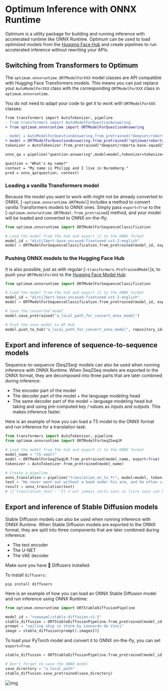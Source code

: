 # Optimum Inference with ONNX Runtime

Optimum is a utility package for building and running inference with accelerated runtime like ONNX Runtime.
Optimum can be used to load optimized models from the [Hugging Face Hub](hf.co/models) and create pipelines
to run accelerated inference without rewriting your APIs.

## Switching from Transformers to Optimum

The `optimum.onnxruntime.ORTModelForXXX` model classes are API compatible with Hugging Face Transformers models. This
means you can just replace your `AutoModelForXXX` class with the corresponding `ORTModelForXXX` class in `optimum.onnxruntime`.

You do not need to adapt your code to get it to work with `ORTModelForXXX` classes:

```diff
from transformers import AutoTokenizer, pipeline
- from transformers import AutoModelForQuestionAnswering
+ from optimum.onnxruntime import ORTModelForQuestionAnswering

- model = AutoModelForQuestionAnswering.from_pretrained("deepset/roberta-base-squad2") # PyTorch checkpoint
+ model = ORTModelForQuestionAnswering.from_pretrained("optimum/roberta-base-squad2") # ONNX checkpoint
tokenizer = AutoTokenizer.from_pretrained("deepset/roberta-base-squad2")

onnx_qa = pipeline("question-answering",model=model,tokenizer=tokenizer)

question = "What's my name?"
context = "My name is Philipp and I live in Nuremberg."
pred = onnx_qa(question, context)
```

### Loading a vanilla Transformers model

Because the model you want to work with might not be already converted to ONNX,  [`~optimum.onnxruntime.ORTModel`]
includes a method to convert vanilla Transformers models to ONNX ones. Simply pass `export=True` to the
[`~optimum.onnxruntime.ORTModel.from_pretrained`] method, and your model will be loaded and converted to ONNX on-the-fly:

```python
from optimum.onnxruntime import ORTModelForSequenceClassification

# Load the model from the hub and export it to the ONNX format
model_id = "distilbert-base-uncased-finetuned-sst-2-english"
model = ORTModelForSequenceClassification.from_pretrained(model_id, export=True)
```

### Pushing ONNX models to the Hugging Face Hub

It is also possible, just as with regular [`~transformers.PreTrainedModel`]s, to push your `ORTModelForXXX` to the
[Hugging Face Model Hub](https://hf.co/models):

```python
from optimum.onnxruntime import ORTModelForSequenceClassification

# Load the model from the hub and export it to the ONNX format
model_id = "distilbert-base-uncased-finetuned-sst-2-english"
model = ORTModelForSequenceClassification.from_pretrained(model_id, export=True)

# Save the converted model
model.save_pretrained("a_local_path_for_convert_onnx_model")

# Push the onnx model to HF Hub
model.push_to_hub("a_local_path_for_convert_onnx_model", repository_id="my-onnx-repo", use_auth_token=True)
```

## Export and inference of sequence-to-sequence models

Sequence-to-sequence (Seq2Seq) models can also be used when running inference with ONNX Runtime. When Seq2Seq models
are exported to the ONNX format, they are decomposed into three parts that are later combined during inference:
- The encoder part of the model
- The decoder part of the model + the language modeling head
- The same decoder part of the model + language modeling head but taking and using pre-computed key / values as inputs and
outputs. This makes inference faster.

Here is an example of how you can load a T5 model to the ONNX format and run inference for a translation task:


```python
from transformers import AutoTokenizer, pipeline
from optimum.onnxruntime import ORTModelForSeq2SeqLM

# Load the model from the hub and export it to the ONNX format
model_name = "t5-small"
model = ORTModelForSeq2SeqLM.from_pretrained(model_name, export=True)
tokenizer = AutoTokenizer.from_pretrained(model_name)

# Create a pipeline
onnx_translation = pipeline("translation_en_to_fr", model=model, tokenizer=tokenizer)
text = "He never went out without a book under his arm, and he often came back with two."
result = onnx_translation(text)
# [{'translation_text': "Il n'est jamais sorti sans un livre sous son bras, et il est souvent revenu avec deux."}]
```

## Export and inference of Stable Diffusion models

Stable Diffusion models can also be used when running inference with ONNX Runtime. When Stable Diffusion models
are exported to the ONNX format, they are split into three components that are later combined during inference:
- The text encoder
- The U-NET
- The VAE decoder

Make sure you have 🤗 Diffusers installed.

To install `diffusers`:
```
pip install diffusers
```

Here is an example of how you can load an ONNX Stable Diffusion model and run inference using ONNX Runtime:

```python
from optimum.onnxruntime import ORTStableDiffusionPipeline

model_id = "runwayml/stable-diffusion-v1-5"
stable_diffusion = ORTStableDiffusionPipeline.from_pretrained(model_id, revision="onnx")
prompt = "sailing ship in storm by Leonardo da Vinci"
image = stable_diffusion(prompt).images[0]
```

To load your PyTorch model and convert it to ONNX on-the-fly, you can set `export=True`.

```python
stable_diffusion = ORTStableDiffusionPipeline.from_pretrained(model_id, export=True)

# Don't forget to save the ONNX model
save_directory = "a_local_path"
stable_diffusion.save_pretrained(save_directory)
```

![img](https://huggingface.co/datasets/optimum/documentation-images/resolve/main/onnxruntime/stable_diffusion_v1_5_ort_sail_boat.png)
